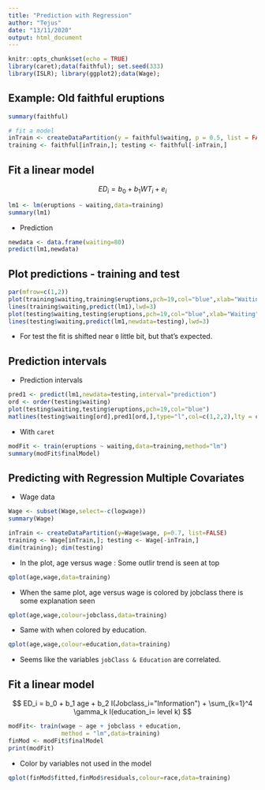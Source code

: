 ```yaml
---
title: "Prediction with Regression"
author: "Tejus"
date: "13/11/2020"
output: html_document
---
```


```r
knitr::opts_chunk$set(echo = TRUE)
library(caret);data(faithful); set.seed(333)
library(ISLR); library(ggplot2);data(Wage); 

```

## Example: Old faithful eruptions

```r
summary(faithful)

# fit a model
inTrain <- createDataPartition(y = faithful$waiting, p = 0.5, list = FALSE)
training <- faithful[inTrain,]; testing <- faithful[-inTrain,]

```

## Fit a linear model 

$$ ED_i = b_0 + b_1 WT_i + e_i $$

```r
lm1 <- lm(eruptions ~ waiting,data=training)
summary(lm1)
```

* Prediction

```r
newdata <- data.frame(waiting=80)
predict(lm1,newdata)
```

## Plot predictions - training and test

```r
par(mfrow=c(1,2))
plot(training$waiting,training$eruptions,pch=19,col="blue",xlab="Waiting",ylab="Duration")
lines(training$waiting,predict(lm1),lwd=3)
plot(testing$waiting,testing$eruptions,pch=19,col="blue",xlab="Waiting",ylab="Duration")
lines(testing$waiting,predict(lm1,newdata=testing),lwd=3)
```

* For test the fit is shifted near `0` little bit, but that's expected.

## Prediction intervals

* Prediction intervals

```r
pred1 <- predict(lm1,newdata=testing,interval="prediction")
ord <- order(testing$waiting)
plot(testing$waiting,testing$eruptions,pch=19,col="blue")
matlines(testing$waiting[ord],pred1[ord,],type="l",col=c(1,2,2),lty = c(1,1,1), lwd=3)
```


* With `caret`

```r
modFit <- train(eruptions ~ waiting,data=training,method="lm")
summary(modFit$finalModel)
```


## Predicting with Regression Multiple Covariates

* Wage data

```r
Wage <- subset(Wage,select=-c(logwage))
summary(Wage)

inTrain <- createDataPartition(y=Wage$wage, p=0.7, list=FALSE)
training <- Wage[inTrain,]; testing <- Wage[-inTrain,]
dim(training); dim(testing)
```


* In the plot, age versus wage : Some outlir trend is seen at top

```r
qplot(age,wage,data=training)
```


* When the same plot, age versus wage is colored by jobclass there is some explanation seen


```r
qplot(age,wage,colour=jobclass,data=training)
```


* Same with when colored by education. 


```r
qplot(age,wage,colour=education,data=training)
```

* Seems like the variables `jobClass & Education` are correlated.


## Fit a linear model 

$$ ED_i = b_0 + b_1 age + b_2 I(Jobclass_i="Information") + \sum_{k=1}^4 \gamma_k I(education_i= level k) $$

```r
modFit<- train(wage ~ age + jobclass + education,
               method = "lm",data=training)
finMod <- modFit$finalModel
print(modFit)
```

* Color by variables not used in the model 

```r
qplot(finMod$fitted,finMod$residuals,colour=race,data=training)
```




